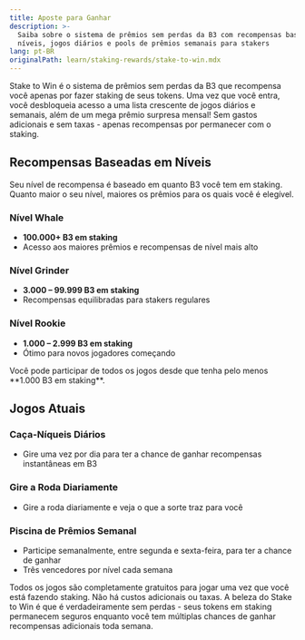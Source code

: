 ```yaml
---
title: Aposte para Ganhar
description: >-
  Saiba sobre o sistema de prêmios sem perdas da B3 com recompensas baseadas em
  níveis, jogos diários e pools de prêmios semanais para stakers
lang: pt-BR
originalPath: learn/staking-rewards/stake-to-win.mdx
---
```


Stake to Win é o sistema de prêmios sem perdas da B3 que recompensa você apenas por fazer staking de seus tokens. Uma vez que você entra, você desbloqueia acesso a uma lista crescente de jogos diários e semanais, além de um mega prêmio surpresa mensal! Sem gastos adicionais e sem taxas - apenas recompensas por permanecer com o staking.

## Recompensas Baseadas em Níveis

Seu nível de recompensa é baseado em quanto B3 você tem em staking. Quanto maior o seu nível, maiores os prêmios para os quais você é elegível.

### Nível Whale
- **100.000+ B3 em staking**
- Acesso aos maiores prêmios e recompensas de nível mais alto

### Nível Grinder
- **3.000 – 99.999 B3 em staking**
- Recompensas equilibradas para stakers regulares

### Nível Rookie
- **1.000 – 2.999 B3 em staking**
- Ótimo para novos jogadores começando

<Note>
Você pode participar de todos os jogos desde que tenha pelo menos **1.000 B3 em staking**.
</Note>

## Jogos Atuais

### Caça-Níqueis Diários
- Gire uma vez por dia para ter a chance de ganhar recompensas instantâneas em B3

### Gire a Roda Diariamente
- Gire a roda diariamente e veja o que a sorte traz para você

### Piscina de Prêmios Semanal
- Participe semanalmente, entre segunda e sexta-feira, para ter a chance de ganhar
- Três vencedores por nível cada semana

<Check>
Todos os jogos são completamente gratuitos para jogar uma vez que você está fazendo staking. Não há custos adicionais ou taxas.
</Check>

<Tip>
A beleza do Stake to Win é que é verdadeiramente sem perdas - seus tokens em staking permanecem seguros enquanto você tem múltiplas chances de ganhar recompensas adicionais toda semana.
</Tip>
